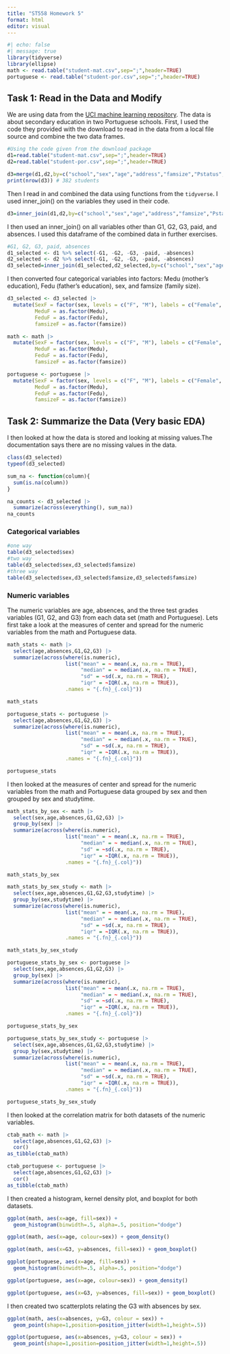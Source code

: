 ```yaml
---
title: "ST558 Homework 5"
format: html
editor: visual
---
```


```r
#| echo: false
#| message: true
library(tidyverse)
library(ellipse)
math <- read.table("student-mat.csv",sep=";",header=TRUE)
portuguese <- read.table("student-por.csv",sep=";",header=TRUE)
```

## Task 1: Read in the Data and Modify

We are using data from the [UCI machine learning repository](https://archive.ics.uci.edu/dataset/320/student+performance). The data is about secondary education in two Portuguese schools. First, I used the code they provided with the download to read in the data from a local file source and combine the two data frames.

```r

#Using the code given from the download package
d1=read.table("student-mat.csv",sep=";",header=TRUE)
d2=read.table("student-por.csv",sep=";",header=TRUE)

d3=merge(d1,d2,by=c("school","sex","age","address","famsize","Pstatus","Medu","Fedu","Mjob","Fjob","reason","nursery","internet"))
print(nrow(d3)) # 382 students

```

Then I read in and combined the data using functions from the `tidyverse`. I used inner_join() on the variables they used in their code.

```r

d3=inner_join(d1,d2,by=c("school","sex","age","address","famsize","Pstatus","Medu","Fedu","Mjob","Fjob","reason","nursery","internet"))

```

I then used an inner_join() on all variables other than G1, G2, G3, paid, and absences. I used this dataframe of the combined data in further exercises.

```r

#G1, G2, G3, paid, absences
d1_selected <- d1 %>% select(-G1, -G2, -G3, -paid, -absences)
d2_selected <- d2 %>% select(-G1, -G2, -G3, -paid, -absences)
d3_selected=inner_join(d1_selected,d2_selected,by=c("school","sex","age","address","famsize","Pstatus","Medu","Fedu","Mjob","Fjob","reason","nursery","internet"))

```

I then converted four categorical variables into factors: Medu (mother's education), Fedu (father's education), sex, and famsize (family size).

```r

d3_selected <- d3_selected |>
  mutate(SexF = factor(sex, levels = c("F", "M"), labels = c("Female", "Male")),
         MeduF = as.factor(Medu),
         FeduF = as.factor(Fedu),
         famsizeF = as.factor(famsize))

math <- math |>
  mutate(SexF = factor(sex, levels = c("F", "M"), labels = c("Female", "Male")),
         MeduF = as.factor(Medu),
         FeduF = as.factor(Fedu),
         famsizeF = as.factor(famsize))

portuguese <- portuguese |>
  mutate(SexF = factor(sex, levels = c("F", "M"), labels = c("Female", "Male")),
         MeduF = as.factor(Medu),
         FeduF = as.factor(Fedu),
         famsizeF = as.factor(famsize))

```

## Task 2: Summarize the Data (Very basic EDA)

I then looked at how the data is stored and looking at missing values.The documentation says there are no missing values in the data.

```r

class(d3_selected)
typeof(d3_selected)

sum_na <- function(column){
  sum(is.na(column))
}

na_counts <- d3_selected |>
  summarize(across(everything(), sum_na))
na_counts

```

### Categorical variables

```r

#one way
table(d3_selected$sex)
#two way
table(d3_selected$sex,d3_selected$famsize)
#three way
table(d3_selected$sex,d3_selected$famsize,d3_selected$famsize)

```

### Numeric variables

The numeric variables are age, absences, and the three test grades variables (G1, G2, and G3) from each
data set (math and Portuguese).  Lets first take a look at the measures of center and spread for the numeric variables from the math and Portuguese data.

```r

math_stats <- math |>
  select(age,absences,G1,G2,G3) |>
  summarize(across(where(is.numeric), 
                   list("mean" = ~ mean(.x, na.rm = TRUE), 
                        "median" = ~ median(.x, na.rm = TRUE),
                        "sd" = ~sd(.x, na.rm = TRUE),
                        "iqr" = ~IQR(.x, na.rm = TRUE)), 
                   .names = "{.fn}_{.col}"))

math_stats

portuguese_stats <- portuguese |>
  select(age,absences,G1,G2,G3) |>
  summarize(across(where(is.numeric), 
                   list("mean" = ~ mean(.x, na.rm = TRUE), 
                        "median" = ~ median(.x, na.rm = TRUE),
                        "sd" = ~sd(.x, na.rm = TRUE),
                        "iqr" = ~IQR(.x, na.rm = TRUE)), 
                   .names = "{.fn}_{.col}"))

portuguese_stats

```

I then looked at the measures of center and spread for the numeric variables from the math and Portuguese data grouped by sex and then grouped by sex and studytime.

```r

math_stats_by_sex <- math |>
  select(sex,age,absences,G1,G2,G3) |>
  group_by(sex) |>
  summarize(across(where(is.numeric), 
                   list("mean" = ~ mean(.x, na.rm = TRUE), 
                        "median" = ~ median(.x, na.rm = TRUE),
                        "sd" = ~sd(.x, na.rm = TRUE),
                        "iqr" = ~IQR(.x, na.rm = TRUE)), 
                   .names = "{.fn}_{.col}"))

math_stats_by_sex

math_stats_by_sex_study <- math |>
  select(sex,age,absences,G1,G2,G3,studytime) |>
  group_by(sex,studytime) |>
  summarize(across(where(is.numeric), 
                   list("mean" = ~ mean(.x, na.rm = TRUE), 
                        "median" = ~ median(.x, na.rm = TRUE),
                        "sd" = ~sd(.x, na.rm = TRUE),
                        "iqr" = ~IQR(.x, na.rm = TRUE)), 
                   .names = "{.fn}_{.col}"))

math_stats_by_sex_study

portuguese_stats_by_sex <- portuguese |>
  select(sex,age,absences,G1,G2,G3) |>
  group_by(sex) |>
  summarize(across(where(is.numeric), 
                   list("mean" = ~ mean(.x, na.rm = TRUE), 
                        "median" = ~ median(.x, na.rm = TRUE),
                        "sd" = ~sd(.x, na.rm = TRUE),
                        "iqr" = ~IQR(.x, na.rm = TRUE)), 
                   .names = "{.fn}_{.col}"))

portuguese_stats_by_sex

portuguese_stats_by_sex_study <- portuguese |>
  select(sex,age,absences,G1,G2,G3,studytime) |>
  group_by(sex,studytime) |>
  summarize(across(where(is.numeric), 
                   list("mean" = ~ mean(.x, na.rm = TRUE), 
                        "median" = ~ median(.x, na.rm = TRUE),
                        "sd" = ~sd(.x, na.rm = TRUE),
                        "iqr" = ~IQR(.x, na.rm = TRUE)), 
                   .names = "{.fn}_{.col}"))

portuguese_stats_by_sex_study

```

I then looked at the correlation matrix for both datasets of the numeric variables.

```r

ctab_math <- math |>
  select(age,absences,G1,G2,G3) |>
  cor()
as_tibble(ctab_math)

ctab_portuguese <- portuguese |>
  select(age,absences,G1,G2,G3) |>
  cor()
as_tibble(ctab_math)

```

I then created a histogram, kernel density plot, and boxplot for both datasets.
```r

ggplot(math, aes(x=age, fill=sex)) +
  geom_histogram(binwidth=.5, alpha=.5, position="dodge")

ggplot(math, aes(x=age, colour=sex)) + geom_density()

ggplot(math, aes(x=G3, y=absences, fill=sex)) + geom_boxplot()

ggplot(portuguese, aes(x=age, fill=sex)) +
  geom_histogram(binwidth=.5, alpha=.5, position="dodge")

ggplot(portuguese, aes(x=age, colour=sex)) + geom_density()

ggplot(portuguese, aes(x=G3, y=absences, fill=sex)) + geom_boxplot()

```

I then created two scatterplots relating the G3 with absences by sex.

```r

ggplot(math, aes(x=absences, y=G3, colour = sex)) +
  geom_point(shape=1,position=position_jitter(width=1,height=.5))

ggplot(portuguese, aes(x=absences, y=G3, colour = sex)) +
  geom_point(shape=1,position=position_jitter(width=1,height=.5))

```
